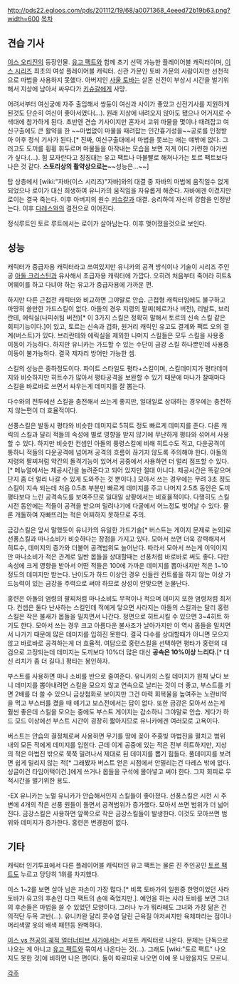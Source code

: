 http://pds22.egloos.com/pds/201112/19/68/a0071368_4eeed72b19b63.png?width=600
[[목차]]
== 견습 기사 ==
[[이스 오리진]]의 등장인물. [[유고 팩트]]와 함께 초기 선택 가능한 플레이어블 캐릭터이며, [[이스 시리즈]] 최초의 여성 플레이어블 캐릭터. 신관 가문인 토바 가문의 사람이지만 선천적으로 마법을 사용하지 못했다. 아버지인 [[사울 토바]]는 살몬 신전이 부상시 시간을 벌기위해서 지상에 남아서 싸우다가 [[키슈갈]]에게 사망.

어려서부터 여신궁에 자주 출입해서 쌍둥이 여신과 사이가 좋았고 신전기사를 지원하게 된것도 단순히 여신이 좋아서였다(…). 원래 지상에 내려오지 않아도 됐으나 어거지로 수색대에 참가하게 된다. 초반엔 견습 기사이지만 혼자서 고위 마물을 몇이나 때려잡고 여신구출에도 큰 활약을 한 ~~마법없이 마물을 때려잡는 인간흉기성을~~공로를 인정받아 이후 정식 기사가 된다.[* 진짜, 여신구출대에서 마법을 못쓰는 애는 얘밖에 없다. 그러고도 도끼를 휭휭 휘두르며 마물들을 아작내는 모습을 보면 저게 어디 가련한 아가씬가 싶다.(...). 힘 모자란다고 징징대는 유고 팩트나 마물빨로 해쳐나가는 토르 팩트보다 나은 것 같다. '''스토리상의 활약상으로는'''~~성능은...~~]

탑 상층에서 [wiki:"자바(이스 시리즈)"자바]와의 대결 중 자바의 마법에 움직일수 없게 되었으나 로이가 대신 희생하여 유니카의 움직임을 자유롭게 해준다. 자바에겐 이겼지만 로이는 결국 죽는다. 이후 아버지의 원수 [[키슈갈]]과 대결. 승리하여 자신의 강함을 인정받는다. 이후 [[다레스]]와의 결전으로 이어진다.

정식루트인 토르 루트에서는 로이가 살아남는다. 이후 맺어졌을것으로 보인다.

== 성능 ==
캐릭터가 중급자용 캐릭터라고 쓰여있지만 유니카의 공격 방식이나 기술이 시리즈 주인공 [[아돌 크리스틴]]과 유사해서 초급자용 캐릭터에 가깝다. 오히려 처음부터 죽어라 히트&어웨이를 하고 다녀야 하는 유고가 중급자용에 가까운 편.

하지만 다른 근접전 캐릭터와 비교하면 그야말로 안습. 근접형 캐릭터임에도 불구하고 마땅히 쓸만한 가드스킬이 없다. 아돌의 경우 지령의 팔찌(페르가나 버전), 리발트, 브리란테, 에릭실(나피쉬팀 버전)[* 이 3가지 스킬은 정확히 말해서 토르의 신속 스킬 같은 회피기능이다.]이 있고, 토르는 신속과 겁화, 원거리 캐릭인 유고도 결계와 팩트 오의 결계(버스트)가 있다. 브리란테와 에릭실을 제외한 나머지 스킬들은 모두 스킬을 사용중 이동이 가능하다. 하지만 유니카는 가드할 수 있는 수단이 금강 스킬 하나뿐인데 사용중 이동이 불가능하다. 결국 제자리 방어만 가능한 셈.

스킬의 성능은 중하정도이다. 파이트 스타일도 평타+스킬이며, 스킬데미지가 평타데미지와 비슷하지만 히트수가 많아서 평타공격을 보완할 수 있기 때문에 마나가 찰때마다 스킬을 바로바로 쓰면서 싸우는게 데미지를 잘 뽑는다.

다수와의 전투에선 스킬을 충전해서 쓰는게 좋지만, 일대일로 상대하는 경우에는 충전하지 않는편이 더 효율적이다.

선풍스킬은 발동시 평타와 비슷한 데미지로 5히트 정도 빠르게 데미지를 준다. 다른 캐릭의 스킬과 달리 적들의 속성에 별로 영향을 받지 않기에 무난하게 평타와 섞어서 사용할 수 있다. 하지만 비슷한 컨셉인 아돌의 풍령스킬에 비해 히트수도 적고, 다운공격이 통하니 적들의 다운공격에 넘어져 공격의 흐름이 끊기지 않도록 주의해야 한다. 아돌의 지령의 팔찌처럼 약간의 돌격기능이 있어서 공중에서 사용하면 더 멀리 점프할 수 있다.[* 메뉴얼에서는 체공시간을 늘려준다고 되어 있지만 절대 아니다. 체공시간은 똑같으며 단지 좀 더 멀리 나갈 수 있게 도와주는 것 뿐이다.] 모아서 쓰는 경우에는 무려 3초 정도 스킬이 지속 되는데 처음 0.5초 부분만 빠르게 데미지를 주고 나머지 2.5초 동안은 도끼 평타보다 느린 공격속도를 보여주므로 일대일 상황에서는 비효율적이다. 다행히도 스킬시전 동안에는 적들이 공격을 받으며 밀려나기에 다굴에서 어느정도 벗어날 수 있다. 물론 개돌하여 자빠뜨리는 적은 어찌하지 못하므로 주의.

금강스킬은 앞서 말했듯이 유니카의 유일한 가드기술[* 버스트는 게이지 문제로 논외]로 선풍스킬과 마나소비가 비슷하다는 장점을 가지고 있다. 모아서 쓰면 더욱 강력해져서 히트수, 데미지의 증가와 더불어 공격범위도 늘어난다. 따라서 모아서 쓰는게 이익이지만 마나소비가 적은 관계로 일반 몹들을 상대할때는 선풍처럼 바로바로 써도 좋다. 다만 속성에 크게 영향을 받아서 어떤 적들은 100에 가까운 데미지를 뽑아내지만  적은 1~10정도의 데미지만 받는다. 난이도가 하드 이상인 경우 신들린 컨트롤을 하지 않는 이상 가드능력이 있는 금강을 주력으로 써야 하므로 상성이 안맞으면 눈물난다.

홍련은 아돌의 염령의 팔찌처럼 마나소비도 무척이나 적으며 데미지 또한 염령처럼 최저다. 컨셉은 둘다 난사하는 스킬인데 적에게 닿으면 사라지는 아돌의 스킬과는 달리 홍련스킬은 작은 불새가 몹들을 밀치면서 나간다. 정면으로 히트시킬 수 있으면 3~4히트 하기도 한다. 모아서 쓰는 경우 크고 아름다운 불사조가 날아가지만 이 역시 몹들을 밀치면서 나가기 때문에 많은 데미지를 입히진 못한다. 결국 다수를 상대할때가 아니면 모으지 않고 바로바로 공격하는게 더 효율적. 여담으로 홍련스킬을 선택하면 평타가 홍련의 대검으로 고정되는데 데미지는 도끼보다 10%더 많은 대신 '''공속은 10%이상 느리다.'''[* 대신 리치가 좀 더 길다.] 평타는 봉인하자.

부스트를 사용하면 마나 소비를 반으로 줄여준다. 유니카의 스킬 데미지가 원채 낮다 보니 데미지를 뽑아내려면 스킬을 모으지 않고 연속으로 날리는 것이 더 좋고, 부스트를 키면 2배를 더 쓸 수 있으니 금상첨화로 보이지만 그건 마력 회복율을 높여주는 노란비약을 먹고 부스터를 켰을 때 얘기고 보스전에서는 답이 없다. 또한 금강은 모아서 쓰는게 훨씬 좋은데 스킬을 모으는 중에도 부스트 게이지는 감소하니 그야말로 안습. 게다가 하드 모드 이상에선 부스트 시간이 굉장히 짧아지므로 유니카에겐 여러모로 고욕이다.

버스트는 안습의 결정체로써 사용하면 무기를 땅에 꽂아 주홍빛 마법진을 펼치고 범위 내의 모든 적에게 데미지를 입힌다. 근데 이게 공중에 있는 적은 전부 히트하지만, 지상의 적은 마법진 밖으로 쭉쭉 밀려나서 제대로 된 데미지를 뽑기 힘들다. 풀데미지를 보려면 쉽게 밀리지 않는 적[* 그래봤자 버스트 얻은 시점에서 안밀리는건 다레스 밖에 없다. 싱글이건 타임어택이건.]에게 쓰거나 몹들을 구석에 몰아넣고 써야 한다. 그저 회피로 무적시간을 벌기위한 용도.

-EX 유니카는 노멀 유니카가 안습해서인지 스킬들이 좋아졌다. 선풍스킬은 시전 시 주변에 4개의 작은 선풍 원들이 돌면서 공격범위가 증가했다. 모아서 쓰면 범위가 더 넓어진다. 금강스킬은 사용하면 앞쪽으로 작은 금강스킬들이 발생한다. 이것도 모아쓰면 범위와 데미지가 증가한다. 홍련은 변경점이 없다.

== 기타 ==
캐릭터 인기투표에서 다른 플레이어블 캐릭터인 유고 팩트는 물론 진 주인공인 [[토르 팩트]]도 누르고 당당히 1위를 차지했다.

이스 1~2를 보면 살아 남은 자손이 가장 많다.[* 비록 토바가의 일원중 한명이었던 사라 토바가 유고의 후손인 다크 팩트의 손에 죽었지만.]. 예언을 하는 사라 토바를 보면 그녀의 후손들은 마법을 쓸 수 있었던 모양이다. 그러나 누가 뭐라해도 그녀와 가장 닮은 건 의적단 두목 고반(...). 유니카완 달리 콧수염 달린 근육질 아저씨지만 육체파라는 점이나 머리색깔 옷의 배색 패턴등 완벽하다.

[[이스 vs 천공의 궤적 얼터너티브 사가]]에서는 서포트 캐릭터로 나온다. 문제는 단독으로 나오는 게 아니고 [[유고 팩트]]와 묶여서 나온다는 것(…). 그래도 [wiki:"토르 팩트" 나오지도 못한 것]에 비하면 나은 편이다. 둘이 따로따로 나오면 아예 못 나왔을지도 모르니.

[[각주]]

